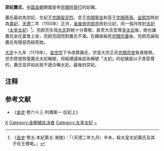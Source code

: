 '''崇妃蕭氏'''{{BD|12世纪|？|1150年|9月20日<ref name=Bio/>|catIdx=X蕭}}，[[中国|中国]][[金朝|金朝]]開國皇帝[[完顏阿骨打|完顏阿骨打]]的妃嬪。

蕭氏最初為崇妃，生紀王[[完顏習泥烈|完顏習泥烈]]、息王[[完顏寧吉|完顏寧吉]]和莒王[[完顏燕孫|完顏燕孫]]。[[金熙宗|金熙宗]]時封為[[貴妃|貴妃]]，[[天德_(金朝)|天德]]二年（1150年）正月，[[完顏亮|金废帝完颜亮]]改封元妃，同一個月改封[[太妃|太妃]]（[[太皇太妃|太皇太妃]]）<ref name=Bio>《[[金史|金史]]·卷五·本紀第五·海陵》：「（天德二年九月）辛未，殺太皇太妃蕭氏及其子任王偎喝。」</ref>。完颜亮生母[[慈憲皇后|大氏]]對她十分尊敬，甚至大氏受尊[[皇太后|皇太后]]後，她也讓蕭氏坐在宴會上坐，完颜亮因而對蕭氏不滿。在藉故殺死[[完顏宗義|完顏宗義]]後，完颜亮誣陷蕭氏有隱惡而殺死她。

[[大定_(金朝)|大定]]十九年（1179年），[[金世宗|金世宗]]下令改葬蕭氏，宗室大宗正丞[[完顏宗安|完顏宗安]]負責致祭。世宗原想恢復蕭氏太妃稱號，但經禮議後認為稱號「太妃」的妃嬪是以子貴受尊的，蕭氏並非如此故不適合稱太妃，最後封崇妃。

== 注释 ==

{{reflist|2}}

==参考文献==
*《[[金史|金史]]·卷六十三·列傳第一·后妃上》

[[Category:金朝贵妃|X]]
[[Category:金朝被处决者|Category:金朝被处决者]]
[[Category:太皇太妃|Category:太皇太妃]]
[[Category:契丹萧氏|~]]